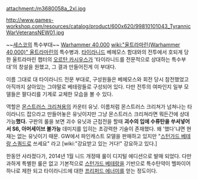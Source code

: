 {{{+1 '''Tyrannic War Veterans'''}}}

attachment:/m3680058a_2xl.jpg

http://www.games-workshop.com/resources/catalog/product/600x620/99810101043_TyrannicWarVeteransNEW01.jpg

~~[[세스코]]의 특수부대~~ [[Warhammer 40,000]] [[wiki:"울트라마린(Warhammer 40,000)" 울트라마린]]의 특수병과. [[타이라니드]] 베헤모스 함대와의 전투에서 호되게 당한 울트라마린 챕터의 [[오르탄 카시우스]]가 '타이라니드를 전문적으로 상대하는 특수부대'의 창설을 원했고, 그 결과 만들어진게 이 부대다.

이름 그대로 대 타이라니드 전문 부대로, 구성원들은 베헤모스와 회전 당시 참전했었고 아직까지 살아있는 그야말로 베테랑들로 구성되어 있다. 다만 전투의 여파인지 일부 모델들은 팔다리를 기계로 교체한 모습을 볼 수 있다.

역할은 [[몬스트러스 크리쳐]]용의 카운터 유닛. 이름처럼 몬스트러스 크리쳐가 넘쳐나는 타이라니드 잡으라고 만들어놓은 유닛이지만 그냥 몬스트러스 크리쳐라면 뭐든간에 상대가능'''했다.''' 구판의 룰을 보면 괴수 유닛과 근접전을 할때 '''괴수의 입에 수류탄을 쑤셔넣어서 S6, 아머세이브 불가능''' 데미지를 입히는 초강력한 기술이 존재했다. 왜 '했다'냐면 현재는 없는 유닛이기 때문. GW에서 파인캐스트 모델을 판매하고 있지만 "[[스턴가드 베테랑 스쿼드]]로 쓰세요" 라고 [wiki:"강요받고 있는 거다!" 강요하고 있다.]

한동안 사라졌다가, 2014년 1월 니드 개정때 룰이 디지털 에디션으로 발매 되었다. 다만 과하게 특별한 룰은 없고 기본적으로 [[스턴가드 베테랑]]을 기반으로 특수탄약이 헬파이어 하나로 제한 되고 타이라니드에 대한 [[프리퍼드 에너미]]를 얻는 정도이다.
